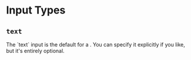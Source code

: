 
# Input Types

## `text`

<div className="intro">
  The `text` input is the default <FieldTypeLink/> for a <FieldLink/>.  You
  can specify it explicitly if you like, but it's entirely optional.
</div>

<Example
  Component={Input}
  code={InputSrc}
  caption="text"
  undent={2}
  expand
/>
